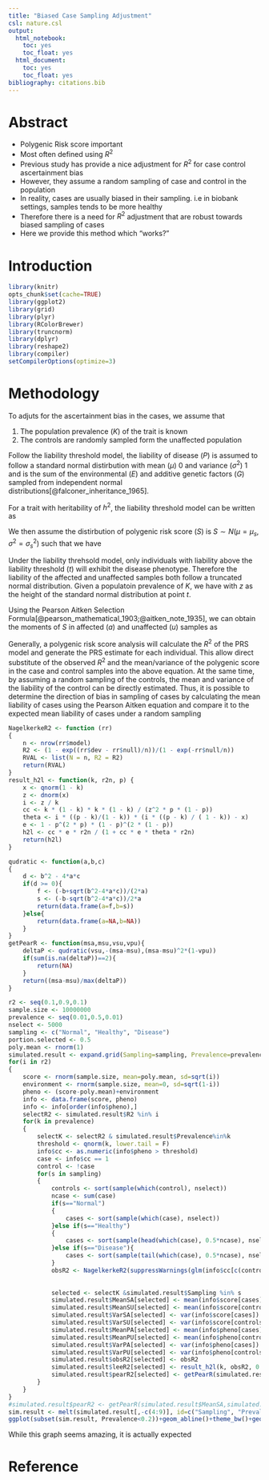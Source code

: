 ```yaml
---
title: "Biased Case Sampling Adjustment"
csl: nature.csl
output:
  html_notebook:
    toc: yes
    toc_float: yes
  html_document:
    toc: yes
    toc_float: yes
bibliography: citations.bib
---
```

# Abstract
- Polygenic Risk score important
- Most often defined using $R^2$
- Previous study has provide a nice adjustment for $R^2$ for case control ascertainment bias
- However, they assume a random sampling of case and control in the population
- In reality, cases are usually biased in their sampling. i.e in biobank settings, samples tends to be more healthy
- Therefore there is a need for $R^2$ adjustment that are robust towards biased sampling of cases
- Here we provide this method which "works?"

# Introduction

```r
library(knitr)
opts_chunk$set(cache=TRUE)
library(ggplot2)
library(grid)
library(plyr)
library(RColorBrewer)
library(truncnorm)
library(dplyr)
library(reshape2)
library(compiler)
setCompilerOptions(optimize=3)
```

# Methodology
To adjuts for the ascertainment bias in the cases, we assume that

1. The population prevalence ($K$) of the trait is known
2. The controls are randomly sampled form the unaffected population

Follow the liability threshold model, the liability of disease ($P$) is assumed to follow a standard normal distirbution with mean ($\mu$) 0 and variance ($\sigma^2$) 1 and is the sum of the environmental ($E$) and additive genetic factors ($G$) sampled from independent normal distributions[@falconer_inheritance_1965]. 

For a trait with heritability of $h^2$, the liability threshold model can be written as
\begin{align}
    P &\sim N(\mu_p=0, \sigma^2_p=1) \\
    G &\sim N(\mu_g=0, \sigma^2_g=h^2) \\
    E &\sim N(\mu_e=0, \sigma^2_e=(1-h^2)) \\
    P &= G+E
\end{align}

We then assume the distirbution of polygenic risk score ($S$) is $S\sim N(\mu=\mu_s, \sigma^2=\sigma^2_s)$ such that we have
\begin{align}
    G &= S+\epsilon \\
    P &= S+E+\epsilon
\end{align}

Under the liability threhsold model, only individuals with liability above the liability threshold ($t$) will exhibit the disease phenotype. 
Therefore the liability of the affected and unaffected samples both follow a truncated normal distribution.
Given a populatoin prevalence of $K$, we have
\begin{align}
E[P | P>t] &= \frac{z}{K} \\
&= i\\
E[P | P<t] &= -\frac{z}{1-K} \\
&= -\frac{iK}{1-K}\\
Var(P|P>t) &= 1-E[P|P>t]^2+E[P|P>t]t \\
&= 1-i^2+it \\
&=1-i(i+t)\\
Var(P|P<t) &=1-E[P|P<t]^2+E[P|P<t]t\\
&=1-\frac{z^2}{(1-K)^2}-\frac{z}{1-K}t\\
&=1-\frac{iK}{1-K}\left(\frac{iK}{1-K}+t\right)
\end{align}
with $z$ as the height of the standard normal distribution at point $t$.

Using the Pearson Aitken Selection Formula[@pearson_mathematical_1903;@aitken_note_1935], we can obtain the moments of $S$ in affected ($a$) and unaffected ($u$) samples as
\begin{align}
\mu_{sa}&= \mu_s+R^2\mu_{pa}\\
\mu_{su}&= \mu_s+R^2\mu_{pu}\\
\sigma^2_{sa}&=\sigma^2_{s}-(R^2)^2(1-\sigma^2_{pa})\\
&=R^2\left(1-R^2(1-\sigma^2_{pa})\right)\\
\sigma^2_{su}&=\sigma^2_{s}-(R^2)^2(1-\sigma^2_{pu})\\
&=R^2\left(1-R^2(1-\sigma^2_{pu})\right)
\end{align}

Generally, a polygenic risk score analysis will calculate the $R^2$ of the PRS model and generate the PRS estimate for each individual.
This allow direct substitute of the observed $R^2$ and the mean/variance of the polygenic score in the case and control samples into the above equation. 
At the same time, by assuming a random sampling of the controls, the mean and variance of the liability of the control can be directly estimated.
Thus, it is possible to determine the direction of bias in sampling of cases by calculating the mean liability of cases using the Pearson Aitken equation and compare it to the expected mean liability of cases under a random sampling
\begin{align}
\hat{\mu_{sa}}&= \hat{\mu_s}+\hat{R^2}\hat{\mu_{pa}} \\
\hat{\mu_{su}}&= \hat{\mu_s}+\hat{R^2}\hat{\mu_{pu}} \\
\hat{R^2}(\hat{\mu_{pa}}-\hat{\mu_{pu}}) &= \hat{\mu_{sa}}-\hat{\mu_{su}}\\
\hat{\mu_{pa}}-\hat{\mu_{pu}} &= \frac{\hat{\mu_{sa}}-\hat{\mu_{su}}}{\hat{R^2}} \\
\hat{\mu_{pa}} &= \frac{\hat{\mu_{sa}}-\hat{\mu_{su}}}{\hat{R^2}}+\hat{\mu_{pu}}
\end{align}

```r
NagelkerkeR2 <- function (rr) 
{
    n <- nrow(rr$model)
    R2 <- (1 - exp((rr$dev - rr$null)/n))/(1 - exp(-rr$null/n))
    RVAL <- list(N = n, R2 = R2)
    return(RVAL)
}
result_h2l <- function(k, r2n, p) {
    x <- qnorm(1 - k)
    z <- dnorm(x)
    i <- z / k
    cc <- k * (1 - k) * k * (1 - k) / (z^2 * p * (1 - p))
    theta <- i * ((p - k)/(1 - k)) * (i * ((p - k) / ( 1 - k)) - x)
    e <- 1 - p^(2 * p) * (1 - p)^(2 * (1 - p))
    h2l <- cc * e * r2n / (1 + cc * e * theta * r2n)
    return(h2l)
}

qudratic <- function(a,b,c)
{
    d <- b^2 - 4*a*c
    if(d >= 0){
        f <- (-b+sqrt(b^2-4*a*c))/(2*a)
        s <- (-b-sqrt(b^2-4*a*c))/2*a
        return(data.frame(a=f,b=s))
    }else{
        return(data.frame(a=NA,b=NA))
    }
}
getPearR <- function(msa,msu,vsu,vpu){
    deltaP <- qudratic(vsu,-(msa-msu),(msa-msu)^2*(1-vpu))
    if(sum(is.na(deltaP))==2){
        return(NA)
    }
    return((msa-msu)/max(deltaP))
}

r2 <- seq(0.1,0.9,0.1)
sample.size <- 10000000
prevalence <- seq(0.01,0.5,0.01)
nselect <- 5000
sampling <- c("Normal", "Healthy", "Disease")
portion.selected <- 0.5
poly.mean <- rnorm(1)
simulated.result <- expand.grid(Sampling=sampling, Prevalence=prevalence, R2=r2, MeanSA=NA, MeanSU=NA, VarSA=NA,VarSU=NA, bVarSA=NA, bVarSU=NA, obsR2=NA, leeR2=NA, pearR2=NA)
for(i in r2)
{
    score <- rnorm(sample.size, mean=poly.mean, sd=sqrt(i))
    environment <- rnorm(sample.size, mean=0, sd=sqrt(1-i))
    pheno <- (score-poly.mean)+environment
    info <- data.frame(score, pheno)
    info <- info[order(info$pheno),]
    selectR2 <- simulated.result$R2 %in% i
    for(k in prevalence)
    {
        selectK <- selectR2 & simulated.result$Prevalence%in%k
        threshold <- qnorm(k, lower.tail = F)
        info$cc <- as.numeric(info$pheno > threshold)
        case <- info$cc == 1
        control <- !case
        for(s in sampling)
        {
            controls <- sort(sample(which(control), nselect))
            ncase <- sum(case)
            if(s=="Normal")
            {
                cases <- sort(sample(which(case), nselect))
            }else if(s=="Healthy")
            {
                cases <- sort(sample(head(which(case), 0.5*ncase), nselect))
            }else if(s=="Disease"){
                cases <- sort(sample(tail(which(case), 0.5*ncase), nselect))
            }
            obsR2 <- NagelkerkeR2(suppressWarnings(glm(info$cc[c(controls,cases)]~info$score[c(controls,cases)], family=binomial)))$R2
            
            
            selected <- selectK &simulated.result$Sampling %in% s
            simulated.result$MeanSA[selected] <- mean(info$score[cases])
            simulated.result$MeanSU[selected] <- mean(info$score[controls])
            simulated.result$VarSA[selected] <- var(info$score[cases])
            simulated.result$VarSU[selected] <- var(info$score[controls])
            simulated.result$MeanPA[selected] <- mean(info$pheno[cases])
            simulated.result$MeanPU[selected] <- mean(info$pheno[controls])
            simulated.result$VarPA[selected] <- var(info$pheno[cases])
            simulated.result$VarPU[selected] <- var(info$pheno[controls])
            simulated.result$obsR2[selected] <- obsR2
            simulated.result$leeR2[selected] <- result_h2l(k, obsR2, 0.5)
            simulated.result$pearR2[selected] <- getPearR(simulated.result$MeanSA[selected],simulated.result$MeanSU[selected],simulated.result$VarSU[selected],vtruncnorm(b=qnorm(k,lower.tail=F)))
        }
    }
}
#simulated.result$pearR2 <- getPearR(simulated.result$MeanSA,simulated.result$MeanSU,simulated.result$VarSU,vtruncnorm(b=qnorm(simulated.result$Prevalence,lower.tail=F)))
sim.result <- melt(simulated.result[,-c(4:9)], id=c("Sampling", "Prevalence","R2"))
ggplot(subset(sim.result, Prevalence<0.2))+geom_abline()+theme_bw()+geom_point(aes(x=R2, y=value, color=Prevalence))+scale_color_distiller(palette = "Spectral")+facet_grid(Sampling~variable)
```

While this graph seems amazing, it is actually expected

# Reference

